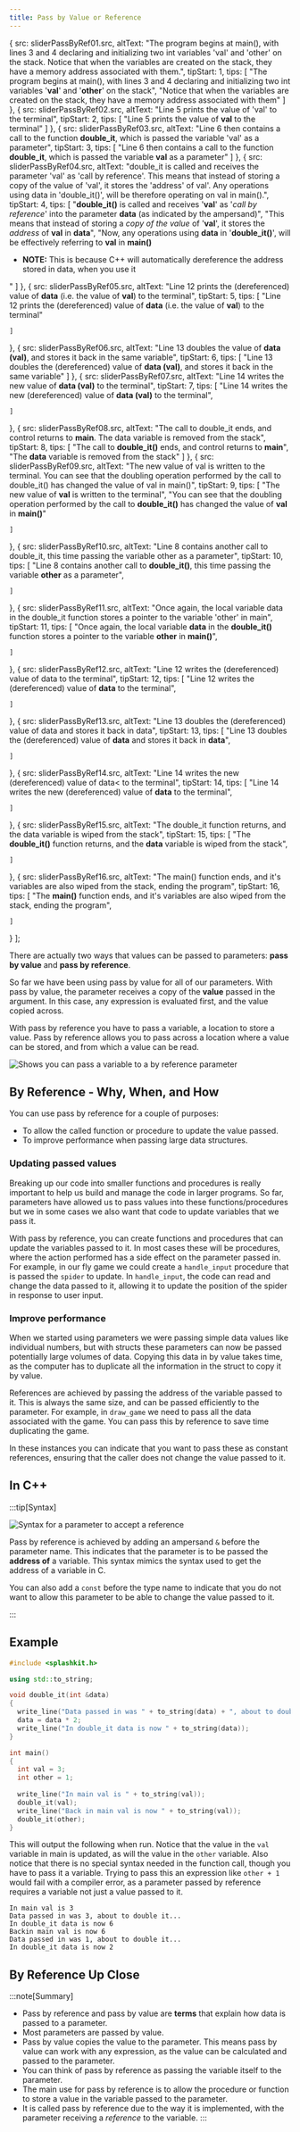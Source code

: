 ```yaml
---
title: Pass by Value or Reference
---
```





  {
    src: sliderPassByRef01.src,
    altText: "The program begins at main(), with lines 3 and 4 declaring and initializing two int variables 'val' and 'other' on the stack. Notice that when the variables are created on the stack, they have a memory address associated with them.",
    tipStart: 1,
    tips: [
      "The program begins at main(), with lines 3 and 4 declaring and initializing two int variables '<strong>val</strong>' and '<strong>other</strong>' on the stack",
      "Notice that when the variables are created on the stack, they have a memory address associated with them"
    ]
  },
  {
    src: sliderPassByRef02.src,
    altText: "Line 5 prints the value of 'val' to the terminal",
    tipStart: 2,
    tips: [
      "Line 5 prints the value of <strong>val</strong> to the terminal"
    ]
  },
  {
    src: sliderPassByRef03.src,
    altText: "Line 6 then contains a call to the function <strong>double_it</strong>, which is passed the variable 'val' as a parameter",
    tipStart: 3,
    tips: [
      "Line 6 then contains a call to the function <strong>double_it</strong>, which is passed the variable <strong>val</strong> as a parameter"
    ]
  },
  {
    src: sliderPassByRef04.src,
    altText: "double_it is called and receives the parameter 'val' as 'call by reference'. This means that instead of storing a copy of the value of 'val', it stores the 'address' of val'. Any operations using data in 'double_it()', will be therefore operating on val in main().",
    tipStart: 4,
    tips: [
      "<strong>double_it()</strong> is called and receives '<strong>val</strong>' as '<em>call by reference</em>' into the parameter <strong>data</strong> (as indicated by the ampersand)",
      "This means that instead of storing a <em>copy of the value</em>  of '<strong>val</strong>', it stores the <em>address</em> of <strong>val</strong> in <strong>data</strong>",
      "Now, any operations using <strong>data</strong> in '<strong>double_it()</strong>', will be effectively referring to <strong>val</strong> in <strong>main()</strong><ul><li><strong>NOTE:</strong> This is because C++ will automatically dereference the address stored in data, when you use it</li></ul>"
    ]
  },
  {
    src: sliderPassByRef05.src,
    altText: "Line 12 prints the (dereferenced) value of <strong>data</strong> (i.e. the value of <strong>val</strong>) to the terminal",
    tipStart: 5,
    tips: [
      "Line 12 prints the (dereferenced) value of <strong>data</strong> (i.e. the value of <strong>val</strong>) to the terminal"
      
    ]
  },
  {
    src: sliderPassByRef06.src,
    altText: "Line 13 doubles the value of <strong>data (val)</strong>, and stores it back in the same variable",
    tipStart: 6,
    tips: [
      "Line 13 doubles the (dereferenced) value of <strong>data (val)</strong>, and stores it back in the same variable"
    ]
  },
  {
    src: sliderPassByRef07.src,
    altText: "Line 14 writes the new value of <strong>data (val)</strong> to the terminal",
    tipStart: 7,
    tips: [
      "Line 14 writes the new (dereferenced) value of <strong>data (val)</strong> to the terminal",
      
    ]
  },
  {
    src: sliderPassByRef08.src,
    altText: "The call to double_it ends, and control returns to <strong>main</strong>. The data variable is removed from the stack",
    tipStart: 8,
    tips: [
      "The call to <strong>double_it()</strong> ends, and control returns to <strong>main</strong>",
      "The <strong>data</strong> variable is removed from the stack"
    ]
  },
  {
    src: sliderPassByRef09.src,
    altText: "The new value of val is written to the terminal. You can see that the doubling operation performed by the call to double_it() has changed the value of val in main()",
    tipStart: 9,
    tips: [
      "The new value of <strong>val</strong> is written to the terminal",
      "You can see that the doubling operation performed by the call to <strong>double_it()</strong> has changed the value of <strong>val</strong> in <strong>main()</strong>"
      
    ]
  },
  {
    src: sliderPassByRef10.src,
    altText: "Line 8 contains another call to double_it, this time passing the variable other as a parameter",
    tipStart: 10,
    tips: [
      "Line 8 contains another call to <strong>double_it()</strong>, this time passing the variable <strong>other</strong> as a parameter",
      
    ]
  },
  {
    src: sliderPassByRef11.src,
    altText: "Once again, the local variable data in the double_it function stores a pointer to the variable 'other' in main",
    tipStart: 11,
    tips: [
      "Once again, the local variable <strong>data</strong> in the <strong>double_it()</strong> function stores a pointer to the variable <strong>other</strong> in <strong>main()</strong>",
      
    ]
  },
  {
    src: sliderPassByRef12.src,
    altText: "Line 12 writes the (dereferenced) value of data to the terminal",
    tipStart: 12,
    tips: [
      "Line 12 writes the (dereferenced) value of <strong>data</strong> to the terminal",
      
    ]
  },
  {
    src: sliderPassByRef13.src,
    altText: "Line 13 doubles the (dereferenced) value of data and stores it back in data",
    tipStart: 13,
    tips: [
      "Line 13 doubles the (dereferenced) value of <strong>data</strong> and stores it back in <strong>data</strong>",
      
    ]
  },
  {
    src: sliderPassByRef14.src,
    altText: "Line 14 writes the new (dereferenced) value of data< to the terminal",
    tipStart: 14,
    tips: [
      "Line 14 writes the new (dereferenced) value of <strong>data</strong> to the terminal",
      
    ]
  },
  {
    src: sliderPassByRef15.src,
    altText: "The double_it function returns, and the data variable is wiped from the stack",
    tipStart: 15,
    tips: [
      "The <strong>double_it()</strong> function returns, and the <strong>data</strong> variable is wiped from the stack",
      
    ]
  },
  {
    src: sliderPassByRef16.src,
    altText: "The main() function ends, and it's variables are also wiped from the stack, ending the program",
    tipStart: 16,
    tips: [
      "The <strong>main()</strong> function ends, and it's variables are also wiped from the stack, ending the program",
      
    ]
  }
];



There are actually two ways that values can be passed to parameters: **pass by value** and **pass by reference**.

So far we have been using pass by value for all of our parameters. With pass by value, the parameter receives a copy of the **value** passed in the argument. In this case, any expression is evaluated first, and the value copied across.

With pass by reference you have to pass a variable, a location to store a value. Pass by reference allows you to pass across a location where a value can be stored, and from which a value can be read.


![Shows you can pass a variable to a by reference parameter](./images/pass-by-reference-idea.png)

## By Reference - Why, When, and How

You can use pass by reference for a couple of purposes:

- To allow the called function or procedure to update the value passed.
- To improve performance when passing large data structures.

### Updating passed values

Breaking up our code into smaller functions and procedures is really important to help us build and manage the code in larger programs. So far, parameters have allowed us to pass values into these functions/procedures but we in some cases we also want that code to update variables that we pass it.

With pass by reference, you can create functions and procedures that can update the variables passed to it. In most cases these will be procedures, where the action performed has a side effect on the parameter passed in. For example, in our fly game we could create a `handle_input` procedure that is passed the `spider` to update. In `handle_input`, the code can read and change the data passed to it, allowing it to update the position of the spider in response to user input.

### Improve performance

When we started using parameters we were passing simple data values like individual numbers, but with structs these parameters can now be passed potentially large volumes of data. Copying this data in by value takes time, as the computer has to duplicate all the information in the struct to copy it by value.

References are achieved by passing the address of the variable passed to it. This is always the same size, and can be passed efficiently to the parameter. For example, in `draw_game` we need to pass all the data associated with the game. You can pass this by reference to save time duplicating the game.

In these instances you can indicate that you want to pass these as constant references, ensuring that the caller does not change the value passed to it.

## In C++

:::tip[Syntax]

![Syntax for a parameter to accept a reference](./images/cpp-fn-decl-with-by-ref.png)

Pass by reference is achieved by adding an ampersand `&` before the parameter name. This indicates that the parameter is to be passed the **address of** a variable. This syntax mimics the syntax used to get the address of a variable in C.

You can also add a `const` before the type name to indicate that you do not want to allow this parameter to be able to change the value passed to it.

:::

## Example

```cpp
#include <splashkit.h>

using std::to_string;

void double_it(int &data)
{
  write_line("Data passed in was " + to_string(data) + ", about to double it...");
  data = data * 2;
  write_line("In double_it data is now " + to_string(data));
}

int main()
{
  int val = 3;
  int other = 1;
    
  write_line("In main val is " + to_string(val));
  double_it(val);
  write_line("Back in main val is now " + to_string(val));
  double_it(other);
}
```

This will output the following when run. Notice that the value in the `val` variable in main is updated, as will the value in the `other` variable. Also notice that there is no special syntax needed in the function call, though you have to pass it a variable. Trying to pass this an expression like `other + 1` would fail with a compiler error, as a parameter passed by reference requires a variable not just a value passed to it.

```
In main val is 3
Data passed in was 3, about to double it...
In double_it data is now 6
Backin main val is now 6
Data passed in was 1, about to double it...
In double_it data is now 2
```

## By Reference Up Close

<MySwiper client:only height="" images={sliderPassByRef}></MySwiper>

:::note[Summary]
- Pass by reference and pass by value are **terms** that explain how data is passed to a parameter.
- Most parameters are passed by value.
- Pass by value copies the value to the parameter. This means pass by value can work with any expression, as the value can be calculated and passed to the parameter.
- You can think of pass by reference as passing the variable itself to the parameter.
- The main use for pass by reference is to allow the procedure or function to store a value in the variable passed to the parameter.
- It is called pass by reference due to the way it is implemented, with the parameter receiving a *reference* to the variable.
:::
